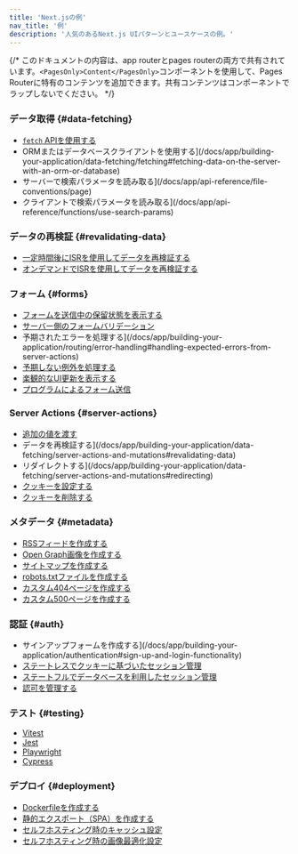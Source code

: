 ```yaml
---
title: 'Next.jsの例'
nav_title: '例'
description: '人気のあるNext.js UIパターンとユースケースの例。'
---
```


{/* このドキュメントの内容は、app routerとpages routerの両方で共有されています。`<PagesOnly>Content</PagesOnly>`コンポーネントを使用して、Pages Routerに特有のコンテンツを追加できます。共有コンテンツはコンポーネントでラップしないでください。 */}

### データ取得 {#data-fetching}

- [`fetch` APIを使用する](/docs/app/building-your-application/data-fetching/fetching#fetching-data-on-the-server-with-the-fetch-api)
- ORMまたはデータベースクライアントを使用する](/docs/app/building-your-application/data-fetching/fetching#fetching-data-on-the-server-with-an-orm-or-database)
- サーバーで検索パラメータを読み取る](/docs/app/api-reference/file-conventions/page)
- クライアントで検索パラメータを読み取る](/docs/app/api-reference/functions/use-search-params)

### データの再検証 {#revalidating-data}

- [一定時間後にISRを使用してデータを再検証する](/docs/app/building-your-application/data-fetching/incremental-static-regeneration#time-based-revalidation)
- [オンデマンドでISRを使用してデータを再検証する](/docs/app/building-your-application/data-fetching/incremental-static-regeneration#on-demand-revalidation-with-revalidatepath)

### フォーム {#forms}

- [フォームを送信中の保留状態を表示する](/docs/app/building-your-application/data-fetching/server-actions-and-mutations#pending-states)
- [サーバー側のフォームバリデーション](/docs/app/building-your-application/data-fetching/server-actions-and-mutations#server-side-form-validation)
- 予期されたエラーを処理する](/docs/app/building-your-application/routing/error-handling#handling-expected-errors-from-server-actions)
- [予期しない例外を処理する](/docs/app/building-your-application/routing/error-handling#uncaught-exceptions)
- [楽観的なUI更新を表示する](/docs/app/building-your-application/data-fetching/server-actions-and-mutations#optimistic-updates)
- [プログラムによるフォーム送信](/docs/app/building-your-application/data-fetching/server-actions-and-mutations#programmatic-form-submission)

### Server Actions {#server-actions}

- [追加の値を渡す](/docs/app/building-your-application/data-fetching/server-actions-and-mutations#passing-additional-arguments)
- データを再検証する](/docs/app/building-your-application/data-fetching/server-actions-and-mutations#revalidating-data)
- リダイレクトする](/docs/app/building-your-application/data-fetching/server-actions-and-mutations#redirecting)
- [クッキーを設定する](/docs/app/api-reference/functions/cookies#methods)
- [クッキーを削除する](/docs/app/api-reference/functions/cookies#deleting-cookies)

### メタデータ {#metadata}

- [RSSフィードを作成する](/docs/app/building-your-application/routing/route-handlers#non-ui-responses)
- [Open Graph画像を作成する](/docs/app/api-reference/file-conventions/metadata/opengraph-image)
- [サイトマップを作成する](/docs/app/api-reference/file-conventions/metadata/sitemap)
- [robots.txtファイルを作成する](/docs/app/api-reference/file-conventions/metadata/robots)
- [カスタム404ページを作成する](/docs/app/api-reference/file-conventions/not-found)
- [カスタム500ページを作成する](/docs/app/api-reference/file-conventions/error)

### 認証 {#auth}

- サインアップフォームを作成する](/docs/app/building-your-application/authentication#sign-up-and-login-functionality)
- [ステートレスでクッキーに基づいたセッション管理](/docs/app/building-your-application/authentication#stateless-sessions)
- [ステートフルでデータベースを利用したセッション管理](/docs/app/building-your-application/authentication#database-sessions)
- [認可を管理する](/docs/app/building-your-application/authentication#authorization)

### テスト {#testing}

- [Vitest](/docs/app/building-your-application/testing/vitest)
- [Jest](/docs/app/building-your-application/testing/jest)
- [Playwright](/docs/app/building-your-application/testing/playwright)
- [Cypress](/docs/app/building-your-application/testing/cypress)

### デプロイ {#deployment}

- [Dockerfileを作成する](/docs/app/building-your-application/deploying#docker-image)
- [静的エクスポート（SPA）を作成する](/docs/app/building-your-application/deploying/static-exports)
- [セルフホスティング時のキャッシュ設定](/docs/app/building-your-application/deploying#configuring-caching)
- [セルフホスティング時の画像最適化設定](/docs/app/building-your-application/deploying#image-optimization)
